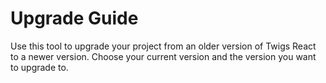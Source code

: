 # Upgrade Guide

Use this tool to upgrade your project from an older version of Twigs React to a newer version. Choose your current version and the version you want to upgrade to.


<UpgradeGuide />